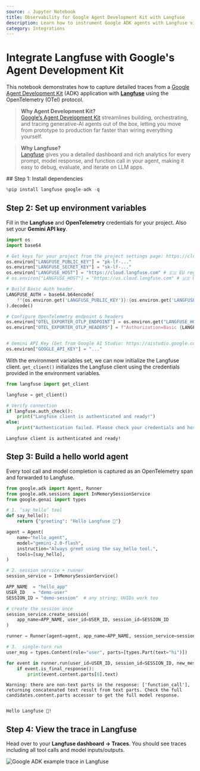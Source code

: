 ```yaml
---
source: ⚠️ Jupyter Notebook
title: Observability for Google Agent Development Kit with Langfuse
description: Learn how to instrument Google ADK agents with Langfuse via OpenTelemetry
category: Integrations
---
```


# Integrate Langfuse with Google's Agent Development Kit

This notebook demonstrates how to capture detailed traces from a [Google Agent Development Kit](https://github.com/google/adk-python) (ADK) application with **[Langfuse](https://langfuse.com)** using the OpenTelemetry (OTel) protocol.

> **Why Agent Development Kit?**  
> [Google’s Agent Development Kit](https://developers.googleblog.com/en/agent-development-kit-easy-to-build-multi-agent-applications/) streamlines building, orchestrating, and tracing generative-AI agents out of the box, letting you move from prototype to production far faster than wiring everything yourself.

> **Why Langfuse?**  
> [Langfuse](https://langfuse.com) gives you a detailed dashboard and rich analytics for every prompt, model response, and function call in your agent, making it easy to debug, evaluate, and iterate on LLM apps.

<Steps>
## Step&nbsp;1: Install dependencies

```python
%pip install langfuse google-adk -q
```

## Step 2: Set up environment variables

Fill in the **Langfuse** and **OpenTelemetry** credentials for your project. Also set your **Gemini API key**.

```python
import os
import base64

# Get keys for your project from the project settings page: https://cloud.langfuse.com
os.environ["LANGFUSE_PUBLIC_KEY"] = "pk-lf-..."
os.environ["LANGFUSE_SECRET_KEY"] = "sk-lf-..."
os.environ["LANGFUSE_HOST"] = "https://cloud.langfuse.com" # 🇪🇺 EU region
# os.environ["LANGFUSE_HOST"] = "https://us.cloud.langfuse.com" # 🇺🇸 US region

# Build Basic Auth header.
LANGFUSE_AUTH = base64.b64encode(
    f"{os.environ.get('LANGFUSE_PUBLIC_KEY')}:{os.environ.get('LANGFUSE_SECRET_KEY')}".encode()
).decode()

# Configure OpenTelemetry endpoint & headers
os.environ["OTEL_EXPORTER_OTLP_ENDPOINT"] = os.environ.get("LANGFUSE_HOST") + "/api/public/otel"
os.environ["OTEL_EXPORTER_OTLP_HEADERS"] = f"Authorization=Basic {LANGFUSE_AUTH}"


# Gemini API Key (Get from Google AI Studio: https://aistudio.google.com/app/apikey)
os.environ["GOOGLE_API_KEY"] = "..."
```

With the environment variables set, we can now initialize the Langfuse client. `get_client()` initializes the Langfuse client using the credentials provided in the environment variables.

```python
from langfuse import get_client

langfuse = get_client()

# Verify connection
if langfuse.auth_check():
    print("Langfuse client is authenticated and ready!")
else:
    print("Authentication failed. Please check your credentials and host.")
```

    Langfuse client is authenticated and ready!

## Step 3: Build a hello world agent

Every tool call and model completion is captured as an OpenTelemetry span and forwarded to Langfuse.

```python
from google.adk import Agent, Runner
from google.adk.sessions import InMemorySessionService
from google.genai import types

# 1. ‘say_hello’ tool
def say_hello():
    return {"greeting": "Hello Langfuse 👋"}

agent = Agent(
    name="hello_agent",
    model="gemini-2.0-flash",
    instruction="Always greet using the say_hello tool.",
    tools=[say_hello],
)

# 2. session service + runner
session_service = InMemorySessionService()

APP_NAME  = "hello_app"
USER_ID   = "demo-user"
SESSION_ID = "demo-session"  # any string; UUIDs work too

# create the session once
session_service.create_session(
    app_name=APP_NAME, user_id=USER_ID, session_id=SESSION_ID
)

runner = Runner(agent=agent, app_name=APP_NAME, session_service=session_service)

# 3.  single‑turn run
user_msg = types.Content(role="user", parts=[types.Part(text="hi")])

for event in runner.run(user_id=USER_ID, session_id=SESSION_ID, new_message=user_msg):
    if event.is_final_response():
        print(event.content.parts[0].text)
```

    Warning: there are non-text parts in the response: ['function_call'], returning concatenated text result from text parts. Check the full candidates.content.parts accessor to get the full model response.


    Hello Langfuse 👋!

## Step 4: View the trace in Langfuse

Head over to your **Langfuse dashboard → Traces**. You should see traces including all tool calls and model inputs/outputs.

![Google ADK example trace in Langfuse](https://langfuse.com/images/cookbook/integration-google-adk/google-adk-trace.png)

</Steps>


<LearnMore />
